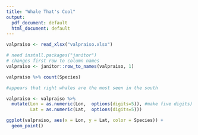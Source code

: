 ```yaml
---
title: "Whale That's Cool"
output:
  pdf_document: default
  html_document: default
---
```


```r
valpraiso <- read_xlsx("valpraiso.xlsx")

# need install.packages("janitor")
# changes first row to column names
valpraiso <- janitor::row_to_names(valpraiso, 1) 
```

```r
valpraiso %>% count(Species)

#appears that right whales are the most seen in the south
```

```r


valpraiso <- valpraiso %>% 
  mutate(Lon = as.numeric(Lon,  options(digits=5)), #make five digits)
         Lat = as.numeric(Lat,  options(digits=5))) 
```


```r
ggplot(valpraiso, aes(x = Lon, y = Lat, color = Species)) +
  geom_point()
```


